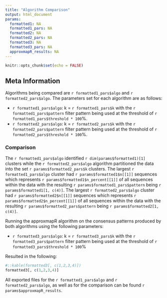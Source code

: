 ```yaml
---
title: "Algorithm Comparison"
output: html_document
params:
  formatted1: NA 
  formatted1_pars: NA
  formatted2: NA 
  formatted2_pars: NA
  formatted3: NA 
  formatted3_pars: NA
  approxmapR_results: NA
---
```


```r
knitr::opts_chunk$set(echo = FALSE)
```

## Meta Information

Algorithms being compared are `r formatted1_pars$algo` and `r formatted2_pars$algo`.
The parameters set for each algorithm are as follows:

* `r formatted1_pars$algo`: k = `r formatted1_pars$k` with the `r formatted1_pars$pattern` filter pattern being used at the threshold of `r formatted1_pars$threshold * 100`%.
* `r formatted2_pars$algo`: k = `r formatted2_pars$k` with the `r formatted2_pars$pattern` filter pattern being used at the threshold of `r formatted2_pars$threshold * 100`%.



### Comparison

The `r formatted1_pars$algo` identified `r dim(params$formatted1)[1]` clusters while the `r formatted2_pars$algo` algorithm partitioned the data into the set `r params$formatted2_pars$k` clusters. The largest `r formatted1_pars$algo` cluster had `r params$formatted1$n[[1]]` sequences which represents `r params$formatted1$n_percent[[1]]` of all sequences within the data with the resulting `r params$formatted1_pars$pattern` being `r params$formatted1[1, c(4)]`. The largest `r formatted2_pars$algo` cluster had `r params$formatted2$n[[1]]` sequences which represents `r params$formatted2$n_percent[[1]]` of all sequences within the data with the resulting `r params$formatted2_pars$pattern` being `r params$formatted2[1, c(4)]`.

Running the approxmapR algorithm on the consensus patterns produced by both algorithms
using the following parameters:

* `r formatted3_pars$algo`: k = `r formatted3_pars$k` with the `r formatted3_pars$pattern` filter pattern being used at the threshold of `r formatted3_pars$threshold * 100`%

Resulted in the following:

```r

#::kable(formatted3[, c(1,2,3,4)])
formatted3[, c(1,2,3,4)]

```

All exported files for the `r formatted1_pars$algo` and `r formatted2_pars$algo`, as well as for the comparison can be found `r params$approxmapR_results`.